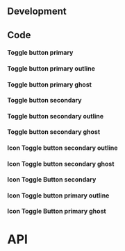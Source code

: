 



## Development

## Code

#### Toggle button primary

<ToggleButtonPrimaryPlayground />

#### Toggle button primary outline

<ToggleButtonPrimaryOutlinePlayground />

#### Toggle button primary ghost

<ToggleButtonPrimaryGhostPlayground />

#### Toggle button secondary

<ToggleButtonSecondaryPlayground />

#### Toggle button secondary outline

<ToggleButtonSecondaryOutlinePlayground />

#### Toggle button secondary ghost

<ToggleButtonSecondaryGhostPlayground />

#### Icon Toggle button secondary outline

<IconToggleButtonSecondaryOutlinePlayground />

#### Icon Toggle button secondary ghost

<IconToggleButtonSecondaryGhostPlayground />

#### Icon Toggle Button secondary

<IconToggleButtonSecondaryPlayground />

#### Icon Toggle button primary outline

<IconToggleButtonPrimaryOutlinePlayground />

#### Icon Toggle Button primary ghost

<IconToggleButtonPrimaryGhostPlayground />

# API

<PropsIconToggleButtonApi />
<PropsToggleButtonApi />
